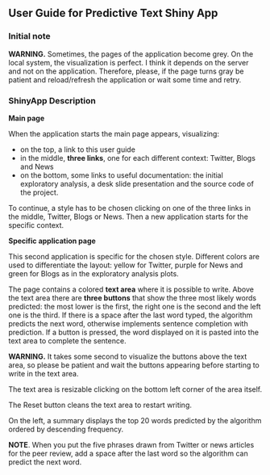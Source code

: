 ## User Guide for Predictive Text Shiny App

### Initial note
**WARNING.** Sometimes, the pages of the application become grey. On the local system, the visualization is perfect. I think it depends on the server and not on the application. Therefore, please, if the page turns gray be patient and reload/refresh the application or wait some time and retry.

### ShinyApp Description
**Main page**

When the application starts the main page appears, visualizing:

- on the top, a link to this user guide
- in the middle, **three links**, one for each different context: Twitter, Blogs and News
- on the bottom, some links to useful documentation: the initial exploratory analysis, a desk slide presentation and the source code of the project.

To continue, a style has to be chosen clicking on one of the three links in the middle, Twitter, Blogs or News. Then a new application starts for the specific context. 

**Specific application page**

This second application is specific for the chosen style. Different colors are used to differentiate the layout: yellow for Twitter, purple for News and green for Blogs as in the exploratory analysis plots.

The page contains a colored **text area** where it is possible to write. Above the text area there are **three buttons** that show the three most likely words predicted: the most lower is the first, the right one is the second and the left one is the third. If there is a space after the last word typed, the algorithm predicts the next word, otherwise implements sentence completion with prediction. If a button is pressed, the word displayed on it is pasted into the text area to complete the sentence.

**WARNING.** It takes some second to visualize the buttons above the text area, so please be patient and wait the buttons appearing before starting to write in the text area.

The text area is resizable clicking on the bottom left corner of the area itself.

The Reset button cleans the text area to restart writing.

On the left, a summary displays the top 20 words predicted by the algorithm ordered by descending frequency.

**NOTE**. When you put the five phrases drawn from Twitter or news articles for the peer review, add a space after the last word so the algorithm can predict the next word.


